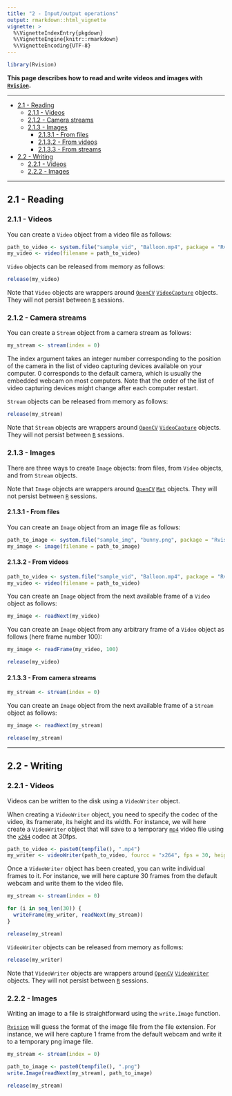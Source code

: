 ```yaml
---
title: "2 - Input/output operations"
output: rmarkdown::html_vignette
vignette: >
  %\VignetteIndexEntry{pkgdown}
  %\VignetteEngine{knitr::rmarkdown}
  %\VignetteEncoding{UTF-8}
---
```


```r
library(Rvision)
```

__This page describes how to read and write videos and images with 
[`Rvision`](https://github.com/swarm-lab/Rvision).__ 

---

+ [2.1 - Reading ](#reading)
    + [2.1.1 - Videos](#videos)
    + [2.1.2 - Camera streams](#camera-streams)
    + [2.1.3 - Images](#images)
        + [2.1.3.1 - From files](#from-files)
        + [2.1.3.2 - From videos](#from-videos)
        + [2.1.3.3 - From streams](#from-camera-streams)
+ [2.2 - Writing](#writing)
    + [2.2.1 - Videos](#videos-1)
    + [2.2.2 - Images](#images-1)

---

## 2.1 - Reading

### 2.1.1 - Videos

You can create a `Video` object from a video file as follows: 

```r
path_to_video <- system.file("sample_vid", "Balloon.mp4", package = "Rvision")
my_video <- video(filename = path_to_video)
```

`Video` objects can be released from memory as follows: 

```r
release(my_video)
```

Note that `Video` objects are wrappers around [`OpenCV`](http://opencv.org/)
[`VideoCapture`](https://docs.opencv.org/3.4.1/d8/dfe/classcv_1_1VideoCapture.html)
objects. They will not persist between [`R`](https://cran.r-project.org) sessions. 

### 2.1.2 - Camera streams

You can create a `Stream` object from a camera stream as follows: 

```r
my_stream <- stream(index = 0)
```

The index argument takes an integer number corresponding to the position of the 
camera in the list of video capturing devices available on your computer. 0 
corresponds to the default camera, which is usually the embedded webcam on most 
computers. Note that the order of the list of video capturing devices might 
change after each computer restart. 

`Stream` objects can be released from memory as follows: 

```r
release(my_stream)
```

Note that `Stream` objects are wrappers around [`OpenCV`](http://opencv.org/)
[`VideoCapture`](https://docs.opencv.org/3.4.1/d8/dfe/classcv_1_1VideoCapture.html)
objects. They will not persist between [`R`](https://cran.r-project.org) sessions. 

### 2.1.3 - Images

There are three ways to create `Image` objects: from files, from `Video` objects,
and from `Stream` objects. 

Note that `Image` objects are wrappers around [`OpenCV`](http://opencv.org/)
[`Mat`](https://docs.opencv.org/3.4.1/d3/d63/classcv_1_1Mat.html) objects. They 
will not persist between [`R`](https://cran.r-project.org) sessions.

#### 2.1.3.1 - From files

You can create an `Image` object from an image file as follows: 

```r
path_to_image <- system.file("sample_img", "bunny.png", package = "Rvision")
my_image <- image(filename = path_to_image)
```

#### 2.1.3.2 - From videos

```r
path_to_video <- system.file("sample_vid", "Balloon.mp4", package = "Rvision")
my_video <- video(filename = path_to_video)
```

You can create an `Image` object from the next available frame of a `Video` 
object as follows: 

```r
my_image <- readNext(my_video)
```

You can create an `Image` object from any arbitrary frame of a `Video` object as 
follows (here frame number 100):

```r
my_image <- readFrame(my_video, 100)

release(my_video)
```

#### 2.1.3.3 - From camera streams

```r
my_stream <- stream(index = 0)
```

You can create an `Image` object from the next available frame of a `Stream` 
object as follows: 

```r
my_image <- readNext(my_stream)

release(my_stream)
```

---

## 2.2 - Writing

### 2.2.1 - Videos

Videos can be written to the disk using a `VideoWriter` object. 

When creating a `VideoWriter` object, you need to specify the codec of the video, 
its framerate, its height and its width. For instance, we will here create a 
`VideoWriter` object that will save to a temporary [`mp4`](https://en.wikipedia.org/wiki/MPEG-4_Part_14) 
video file using the [`x264`](https://www.videolan.org/developers/x264.html) 
codec at 30fps. 

```r
path_to_video <- paste0(tempfile(), ".mp4")
my_writer <- videoWriter(path_to_video, fourcc = "x264", fps = 30, height = 720, width = 1280)
```

Once a `VideoWriter` object has been created, you can write individual frames to
it. For instance, we will here capture 30 frames from the default webcam and write
them to the video file. 

```r
my_stream <- stream(index = 0)

for (i in seq_len(30)) {
  writeFrame(my_writer, readNext(my_stream))
}

release(my_stream)
```

`VideoWriter` objects can be released from memory as follows: 

```r
release(my_writer)
```

Note that `VideoWriter` objects are wrappers around [`OpenCV`](http://opencv.org/)
[`VideoWriter`](https://docs.opencv.org/3.4.1/dd/d9e/classcv_1_1VideoWriter.html)
objects. They will not persist between [`R`](https://cran.r-project.org) sessions.

### 2.2.2 - Images

Writing an image to a file is straightforward using the `write.Image` function.

[`Rvision`](https://github.com/swarm-lab/Rvision) will guess the format of the 
image file from the file extension. For instance, we will here capture 1 frame 
from the default webcam and write it to a temporary png image file. 

```r
my_stream <- stream(index = 0)

path_to_image <- paste0(tempfile(), ".png")
write.Image(readNext(my_stream), path_to_image)

release(my_stream)
```
